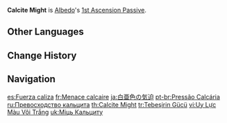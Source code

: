{{Talent Infobox
|image         = Talent Calcite Might.png
|character     = Albedo
|type          = 1st Ascension Passive
|info          = Transient Blossoms generated by [[Abiogenesis: Solar Isotoma]] deal 25% more DMG to opponents whose HP is below 50%.
|utility1      = DMG Bonus
|utility2      = Enemy HP Dependent
}}
'''Calcite Might''' is [[Albedo]]'s [[1st Ascension Passive]].

==Other Languages==
{{Other Languages
|en      = Calcite Might
|zhs     = 白垩色的威压
|zhs_rm  = Bái'è sè de wēi yā
|zht     = 白堊色的威壓
|zht_rm  = Bái'è sè de wēi yā
|zh_tl   = Chalky Power
|ja      = 白亜色の気迫
|ja_rm   = Hakuashoku no Kihaku{{Assumed}}
|ja_tl   = Chalk-Colored Spirit
|ko      = 백악색의 위압
|ko_rm   = Baek'aksaek-ui Wi'ap
|ko_tl   = Chalky Coercion
|es      = Fuerza caliza
|es_tl   = Limestone Force
|fr      = Menace calcaire
|fr_tl   = Chalky Threat
|ru      = Превосходство кальцита
|ru_tl   = Calcite's Superiority
|th      = Calcite Might
|vi      = Uy Lực Màu Vôi Trắng
|vi_tl   = Force of the White Lime Color
|de      = Kreideweiße Macht
|de_tl   = Chalk-White Power
|id      = Calcite Might
|pt      = Pressão Calcária
|pt_tl   = Calcite Pressure
|tr      = Tebeşirin Gücü
|tr_tl   = Chalk's Might
|it      = Potenza della calcite
|it_tl   = Calcite's Might
}}

==Change History==
{{Change History|1.2}}
{{Clr}}
==Navigation==
{{Talent Navbox|Albedo}}

[[es:Fuerza caliza]]
[[fr:Menace calcaire]]
[[ja:白亜色の気迫]]
[[pt-br:Pressão Calcária]]
[[ru:Превосходство кальцита]]
[[th:Calcite Might]]
[[tr:Tebeşirin Gücü]]
[[vi:Uy Lực Màu Vôi Trắng]]
[[uk:Міць Кальциту]]